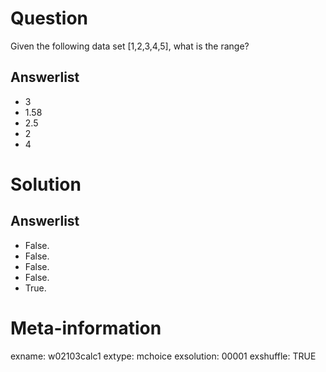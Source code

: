 Question
========
Given the following data set [1,2,3,4,5], what is the range?

Answerlist
----------
* 3
* 1.58
* 2.5
* 2
* 4


Solution
========

Answerlist
----------
* False.
* False.
* False.
* False.
* True.


Meta-information
================
exname: w02103calc1
extype: mchoice
exsolution: 00001
exshuffle: TRUE
